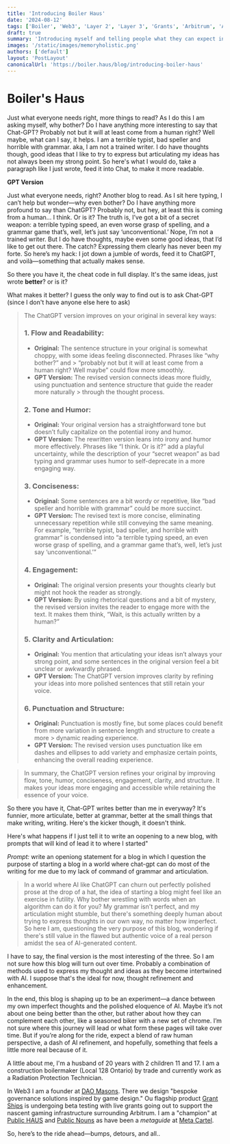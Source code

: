 ```yaml
---
title: 'Introducing Boiler Haus'
date: '2024-08-12'
tags: ['Boiler', 'Web3', 'Layer 2', 'Layer 3', 'Grants', 'Arbitrum', 'AI', 'Chat-GPT', 'DAO Masons', 'Grant Ships']
draft: true
summary: 'Introducing myself and telling people what they can expect in these pags.'
images: '/static/images/memoryholistic.png'
authors: ['default']
layout: 'PostLayout'
canonicalUrl: 'https://boiler.haus/blog/introducing-boiler-haus'
---
```


# Boiler's Haus

Just what everyone needs right, more things to read? As I do this I am asking myself, why bother? Do I have anything more interesting to say that Chat-GPT? Probably not but it will at least come from a human right? Well maybe, what can I say, it helps. I am a terrible typist, bad speller and horrible with grammar. aka, I am not a trained writer. I do have thoughts though, good ideas that I like to try to express but articulating my ideas has not always been my strong point. So here's what I would do, take a paragraph like I just wrote, feed it into Chat, to make it more readable.

**GPT Version**


Just what everyone needs, right? Another blog to read. As I sit here typing, I can’t help but wonder—why even bother? Do I have anything more profound to say than ChatGPT? Probably not, but hey, at least this is coming from a human… I think. Or is it? The truth is, I’ve got a bit of a secret weapon: a terrible typing speed, an even worse grasp of spelling, and a grammar game that’s, well, let’s just say ‘unconventional.’ Nope, I’m not a trained writer. But I do have thoughts, maybe even some good ideas, that I’d like to get out there. The catch? Expressing them clearly has never been my forte. So here’s my hack: I jot down a jumble of words, feed it to ChatGPT, and voilà—something that actually makes sense.


So there you have it, the cheat code in full display. It's the same ideas, just wrote **better**? or is it?

What makes it better? I guess the only way to find out is to ask Chat-GPT (since I don't have anyone else here to ask)

> The ChatGPT version improves on your original in several key ways:
>
> ### 1. **Flow and Readability:**
>    - **Original:** The sentence structure in your original is somewhat choppy, with some ideas feeling disconnected. Phrases like “why bother?” and > “probably not but it will at least come from a human right? Well maybe” could flow more smoothly.
>    - **GPT Version:** The revised version connects ideas more fluidly, using punctuation and sentence structure that guide the reader more naturally > through the thought process.
>
> ### 2. **Tone and Humor:**
>    - **Original:** Your original version has a straightforward tone but doesn’t fully capitalize on the potential irony and humor.
>    - **GPT Version:** The rewritten version leans into irony and humor more effectively. Phrases like “I think. Or is it?” add a playful uncertainty, while the description of your “secret weapon” as bad typing and grammar uses humor to self-deprecate in a more engaging way.
>
> ### 3. **Conciseness:**
>    - **Original:** Some sentences are a bit wordy or repetitive, like “bad speller and horrible with grammar” could be more succinct.
>    - **GPT Version:** The revised text is more concise, eliminating unnecessary repetition while still conveying the same meaning. For example, “terrible typist, bad speller, and horrible with grammar” is condensed into “a terrible typing speed, an even worse grasp of spelling, and a grammar game that’s, well, let’s just say ‘unconventional.’”
> 
> ### 4. **Engagement:**
>    - **Original:** The original version presents your thoughts clearly but might not hook the reader as strongly.
>    - **GPT Version:** By using rhetorical questions and a bit of mystery, the revised version invites the reader to engage more with the text. It makes them think, “Wait, is this actually written by a human?”
>
> ### 5. **Clarity and Articulation:**
>    - **Original:** You mention that articulating your ideas isn’t always your strong point, and some sentences in the original version feel a bit unclear or awkwardly phrased.
>    - **GPT Version:** The ChatGPT version improves clarity by refining your ideas into more polished sentences that still retain your voice.
>
> ### 6. **Punctuation and Structure:**
>    - **Original:** Punctuation is mostly fine, but some places could benefit from more variation in sentence length and structure to create a more > dynamic reading experience.
>    - **GPT Version:** The revised version uses punctuation like em dashes and ellipses to add variety and emphasize certain points, enhancing the overall reading experience.

>In summary, the ChatGPT version refines your original by improving flow, tone, humor, conciseness, engagement, clarity, and structure. It makes your ideas more engaging and accessible while retaining the essence of your voice.


So there you have it, Chat-GPT writes better than me in everyway? It's funnier, more articulate, better at grammar, better at the small things that make writing, writing. Here's the kicker though, it doesn't think.

Here's what happens if I just tell it to write an oopening to a new blog, with prompts that will kind of lead it to where I started"

*Prompt:* write an openiong statement for a blog in which I question the purpose of starting a blog in a world where chat-gpt can do most of the writing for me due to my lack of command of grammar and articulation.



> In a world where AI like ChatGPT can churn out perfectly polished prose at the drop of a hat, the idea of starting a blog might feel like an exercise in futility. Why bother wrestling with words when an algorithm can do it for you? My grammar isn't perfect, and my articulation might stumble, but there's something deeply human about trying to express thoughts in our own way, no matter how imperfect. So here I am, questioning the very purpose of this blog, wondering if there's still value in the flawed but authentic voice of a real person amidst the sea of AI-generated content.


I have to say, the final version is the most interesting of the three. So I am not sure how this blog will turn out over time. Probably a combination of methods used to express my thought and ideas as they become intertwined with AI. I suppose that's the ideal for now, thought refinement and enhancement.

In the end, this blog is shaping up to be an experiment—a dance between my own imperfect thoughts and the polished eloquence of AI. Maybe it’s not about one being better than the other, but rather about how they can complement each other, like a seasoned biker with a new set of chrome. I’m not sure where this journey will lead or what form these pages will take over time. But if you’re along for the ride, expect a blend of raw human perspective, a dash of AI refinement, and hopefully, something that feels a little more real because of it.


A little about me, I'm a husband of 20 years with 2 children 11 and 17. I am a construction boilermaker (Local 128 Ontario) by trade and currently work as a Radiation Protection Technician.

In Web3 I am a founder at [DAO Masons](https://daomasons.com). There we design "bespoke governance solutions inspired by game design." Ou flagship product [Grant Ships](https://grantships.fun) is undergoing beta testing with live grants going out to support the nascent gaming infrastructure surrounding Arbitrum.
I am a "champion" at [Public HAUS](https://publichaus.club/) and [Public Nouns](https://publicnouns.wtf) as have been a *metaguide* at [Meta Cartel](https://www.metacartel.org/). 


So, here’s to the ride ahead—bumps, detours, and all..